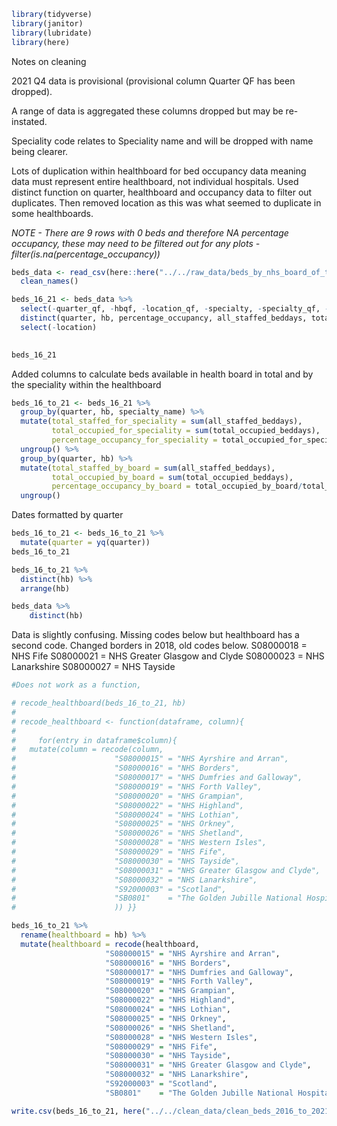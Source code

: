 ```r
library(tidyverse)
library(janitor)
library(lubridate)
library(here)
```
Notes on cleaning

2021 Q4 data is provisional (provisional column Quarter QF has been dropped).

A range of data is aggregated these columns dropped but may be re-instated.

Speciality code relates to Speciality name and will be dropped with name being clearer.

Lots of duplication within healthboard for bed occupancy data meaning data must represent entire healthboard, not individual hospitals. Used distinct function on quarter, healthboard and occupancy data to filter out duplicates. Then removed location as this was what seemed to duplicate in some healthboards.

_NOTE - There are 9 rows with 0 beds and therefore NA percentage occupancy, these may need to be filtered out for any plots - filter(is.na(percentage_occupancy))_

```r
beds_data <- read_csv(here::here("../../raw_data/beds_by_nhs_board_of_treatment_and_specialty.csv")) %>% 
  clean_names() 

beds_16_21 <- beds_data %>% 
  select(-quarter_qf, -hbqf, -location_qf, -specialty, -specialty_qf, -specialty_name_qf, -all_staffed_beddays_qf, -total_occupied_beddays_qf, - average_available_staffed_beds_qf, -average_occupied_beds_qf, -percentage_occupancy_qf) %>% 
  distinct(quarter, hb, percentage_occupancy, all_staffed_beddays, total_occupied_beddays, average_occupied_beds, .keep_all = TRUE) %>% 
  select(-location)

  
beds_16_21
```

Added columns to calculate beds available in health board in total and by the speciality within the healthboard

```r
beds_16_to_21 <- beds_16_21 %>% 
  group_by(quarter, hb, specialty_name) %>% 
  mutate(total_staffed_for_speciality = sum(all_staffed_beddays),
         total_occupied_for_speciality = sum(total_occupied_beddays),
         percentage_occupancy_for_speciality = total_occupied_for_speciality/total_staffed_for_speciality * 100) %>% 
  ungroup() %>% 
  group_by(quarter, hb) %>% 
  mutate(total_staffed_by_board = sum(all_staffed_beddays),
         total_occupied_by_board = sum(total_occupied_beddays),
         percentage_occupancy_by_board = total_occupied_by_board/total_staffed_by_board * 100) %>% 
  ungroup()
```

Dates formatted by quarter

```r
beds_16_to_21 <- beds_16_to_21 %>% 
  mutate(quarter = yq(quarter))
beds_16_to_21
```


```r
beds_16_to_21 %>% 
  distinct(hb) %>% 
  arrange(hb)

beds_data %>% 
    distinct(hb)
```

Data is slightly confusing. Missing codes below but healthboard has a second code. Changed borders in 2018, old codes below.
S08000018 = NHS Fife
S08000021 = NHS Greater Glasgow and Clyde
S08000023 = NHS Lanarkshire
S08000027 = NHS Tayside
```r
#Does not work as a function,

# recode_healthboard(beds_16_to_21, hb)
# 
# recode_healthboard <- function(dataframe, column){
#       
#     for(entry in dataframe$column){
#   mutate(column = recode(column,
#                      "S08000015" = "NHS Ayrshire and Arran",
#                      "S08000016" = "NHS Borders",
#                      "S08000017" = "NHS Dumfries and Galloway",
#                      "S08000019" = "NHS Forth Valley",
#                      "S08000020" = "NHS Grampian",
#                      "S08000022" = "NHS Highland",
#                      "S08000024" = "NHS Lothian",
#                      "S08000025" = "NHS Orkney",
#                      "S08000026" = "NHS Shetland",
#                      "S08000028" = "NHS Western Isles",
#                      "S08000029" = "NHS Fife",
#                      "S08000030" = "NHS Tayside",
#                      "S08000031" = "NHS Greater Glasgow and Clyde",
#                      "S08000032" = "NHS Lanarkshire",
#                      "S92000003" = "Scotland",
#                      "SB0801"    = "The Golden Jubille National Hospital"
#                      )) }}
```


```r
beds_16_to_21 %>% 
  rename(healthboard = hb) %>% 
  mutate(healthboard = recode(healthboard,
                     "S08000015" = "NHS Ayrshire and Arran",
                     "S08000016" = "NHS Borders",
                     "S08000017" = "NHS Dumfries and Galloway",
                     "S08000019" = "NHS Forth Valley",
                     "S08000020" = "NHS Grampian",
                     "S08000022" = "NHS Highland",
                     "S08000024" = "NHS Lothian",
                     "S08000025" = "NHS Orkney",
                     "S08000026" = "NHS Shetland",
                     "S08000028" = "NHS Western Isles",
                     "S08000029" = "NHS Fife",
                     "S08000030" = "NHS Tayside",
                     "S08000031" = "NHS Greater Glasgow and Clyde",
                     "S08000032" = "NHS Lanarkshire",
                     "S92000003" = "Scotland",
                     "SB0801"    = "The Golden Jubille National Hospital"))
```


```r
write.csv(beds_16_to_21, here("../../clean_data/clean_beds_2016_to_2021"))
```

